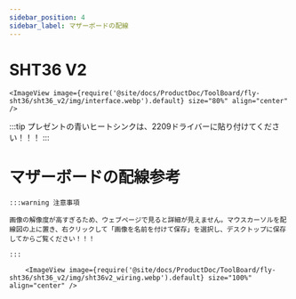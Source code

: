 ```yaml
---
sidebar_position: 4
sidebar_label: マザーボードの配線
---
```


# SHT36 V2

    <ImageView image={require('@site/docs/ProductDoc/ToolBoard/fly-sht36/sht36_v2/img/interface.webp').default} size="80%" align="center" />

:::tip
プレゼントの青いヒートシンクは、2209ドライバーに貼り付けてください！！！
:::

# マザーボードの配線参考

    :::warning 注意事項

    画像の解像度が高すぎるため、ウェブページで見ると詳細が見えません。マウスカーソルを配線図の上に置き、右クリックして「画像を名前を付けて保存」を選択し、デスクトップに保存してからご覧ください！！！

    :::

        <ImageView image={require('@site/docs/ProductDoc/ToolBoard/fly-sht36/sht36_v2/img/sht36v2_wiring.webp').default} size="100%" align="center" />